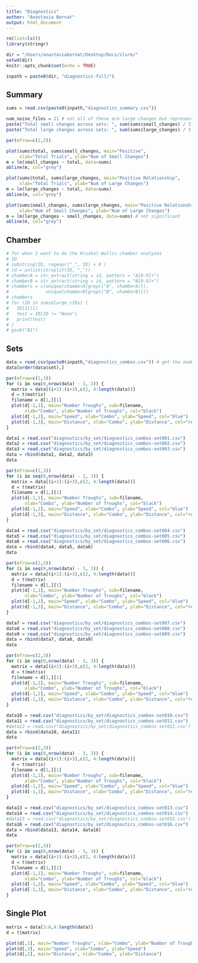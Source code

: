 ```yaml
---
title: "Diagnostics"
author: "Anastasia Bernat"
output: html_document
---
```


```r
rm(list=ls())
library(stringr)

dir = "/Users/anastasiabernat/Desktop/Docs/slurm/"
setwd(dir)
knitr::opts_chunk$set(echo = TRUE)
```

```r
inpath = paste0(dir, "diagnostics-full/")
```

## Summary 

```r
sums = read.csv(paste0(inpath,"diagnostics_summary.csv"))
```

```r
num_noise_files = 21 # not all of these are large changes but represent noise_files
paste("Total small changes across sets: ", sum(sums$small_changes) / 3)
paste("Total large changes across sets: ", sum(sums$large_changes) / 3 - num_noise_files) 

par(mfrow=c(2,2))

plot(sums$total, sums$small_changes, main="Positive", 
     xlab="Total Trials", ylab="Num of Small Changes")
m = lm(small_changes ~ total, data=sums)
abline(m, col="grey")

plot(sums$total, sums$large_changes, main="Positive Relationship", 
     xlab="Total Trials", ylab="Num of Large Changes")
m = lm(large_changes ~ total, data=sums)
abline(m, col="grey")

plot(sums$small_changes, sums$large_changes, main="Positive Relationship", 
     xlab="Num of Small Changes", ylab="Num of Large Changes")
m = lm(large_changes ~ small_changes, data=sums) # not significant
abline(m, col="grey")
```

## Chamber

```r
# for when I want to do the Kruskal-Wallis chamber analyses
# ID
# substring(ID, regexpr("_", ID) + 0 )
# id = unlist(strsplit(ID, ","))
# chamberA = str_extract(string = id, pattern = "A[0-9]+")
# chamberB = str_extract(string = id, pattern = "B[0-9]+")
# chambers = c(unique(chamberA[grepl("A", chamberA)]), 
#              unique(chamberB[grepl("B", chamberB)]))
# chambers
# for (ID in sums$large_cIDs) {
#   ID[1][1]
#   test = ID[ID != "None"]
#   print(test)
# }
# gsub("B1")
```


## Sets 

```r
data = read.csv(paste0(inpath,"diagnostics_combos.csv")) # get the number from the set
data[order(data$set),]
```

```r
par(mfrow=c(2,3))
for (i in seq(0,nrow(data) - 3, 3)) {
  matrix = data[(i+1):(i+3),c(2, 4:length(data))]
  d = t(matrix)
  filename = d[1,][1]
  plot(d[-1,1], main="Number Troughs", sub=filename, 
       xlab="Combo", ylab="Number of Troughs", col="black")
  plot(d[-1,2], main="Speed", xlab="Combo", ylab="Speed", col="blue")
  plot(d[-1,3], main="Distance", xlab="Combo", ylab="Distance", col="red")
}

```

```r
data1 = read.csv("diagnostics/by_set/diagnostics_combos-set001.csv")
data2 = read.csv("diagnostics/by_set/diagnostics_combos-set002.csv")
data3 = read.csv("diagnostics/by_set/diagnostics_combos-set003.csv")
data = rbind(data1, data2, data3)
data
```

```r
par(mfrow=c(2,3))
for (i in seq(0,nrow(data) - 3, 3)) {
  matrix = data[(i+1):(i+3),c(2, 4:length(data))]
  d = t(matrix)
  filename = d[1,][1]
  plot(d[-1,1], main="Number Troughs", sub=filename, 
       xlab="Combo", ylab="Number of Troughs", col="black")
  plot(d[-1,2], main="Speed", xlab="Combo", ylab="Speed", col="blue")
  plot(d[-1,3], main="Distance", xlab="Combo", ylab="Distance", col="red")
}
```

```r
data4 = read.csv("diagnostics/by_set/diagnostics_combos-set004.csv")
data5 = read.csv("diagnostics/by_set/diagnostics_combos-set005.csv")
data6 = read.csv("diagnostics/by_set/diagnostics_combos-set006.csv")
data = rbind(data4, data5, data6)
data
```
```r
par(mfrow=c(2,3))
for (i in seq(0,nrow(data) - 3, 3)) {
  matrix = data[(i+1):(i+3),c(2, 4:length(data))]
  d = t(matrix)
  filename = d[1,][1]
  plot(d[-1,1], main="Number Troughs", sub=filename, 
       xlab="Combo", ylab="Number of Troughs", col="black")
  plot(d[-1,2], main="Speed", xlab="Combo", ylab="Speed", col="blue")
  plot(d[-1,3], main="Distance", xlab="Combo", ylab="Distance", col="red")
}
```

```r
data7 = read.csv("diagnostics/by_set/diagnostics_combos-set007.csv")
data8 = read.csv("diagnostics/by_set/diagnostics_combos-set008.csv")
data9 = read.csv("diagnostics/by_set/diagnostics_combos-set009.csv")
data = rbind(data7, data8, data9)
data
```

```r
par(mfrow=c(2,3))
for (i in seq(0,nrow(data) - 3, 3)) {
  matrix = data[(i+1):(i+3),c(2, 4:length(data))]
  d = t(matrix)
  filename = d[1,][1]
  plot(d[-1,1], main="Number Troughs", sub=filename, 
       xlab="Combo", ylab="Number of Troughs", col="black")
  plot(d[-1,2], main="Speed", xlab="Combo", ylab="Speed", col="blue")
  plot(d[-1,3], main="Distance", xlab="Combo", ylab="Distance", col="red")
}
```

```r
data10 = read.csv("diagnostics/by_set/diagnostics_combos-set010.csv")
data11 = read.csv("diagnostics/by_set/diagnostics_combos-set011.csv")
#data12 = read.csv("diagnostics/by_set/diagnostics_combos-set012.csv")
data = rbind(data10, data11)
data
```

```r
par(mfrow=c(2,3))
for (i in seq(0,nrow(data) - 3, 3)) {
  matrix = data[(i+1):(i+3),c(2, 4:length(data))]
  d = t(matrix)
  filename = d[1,][1]
  plot(d[-1,1], main="Number Troughs", sub=filename, 
       xlab="Combo", ylab="Number of Troughs", col="black")
  plot(d[-1,2], main="Speed", xlab="Combo", ylab="Speed", col="blue")
  plot(d[-1,3], main="Distance", xlab="Combo", ylab="Distance", col="red")
}
```

```r
data13 = read.csv("diagnostics/by_set/diagnostics_combos-set013.csv")
data14 = read.csv("diagnostics/by_set/diagnostics_combos-set014.csv")
#data15 = read.csv("diagnostics/by_set/diagnostics_combos-set015.csv")
data16 = read.csv("diagnostics/by_set/diagnostics_combos-set016.csv")
data = rbind(data13, data14, data16)
data
```

```r
par(mfrow=c(2,3))
for (i in seq(0,nrow(data) - 3, 3)) {
  matrix = data[(i+1):(i+3),c(2, 4:length(data))]
  d = t(matrix)
  filename = d[1,][1]
  plot(d[-1,1], main="Number Troughs", sub=filename, 
       xlab="Combo", ylab="Number of Troughs", col="black")
  plot(d[-1,2], main="Speed", xlab="Combo", ylab="Speed", col="blue")
  plot(d[-1,3], main="Distance", xlab="Combo", ylab="Distance", col="red")
}
```

## Single Plot

```r
matrix = data[3:6,4:length(data)]
d = t(matrix)

plot(d[,1], main="Number Troughs", xlab="Combo", ylab="Number of Troughs")
plot(d[,3], main="Speed", xlab="Combo", ylab="Speed")
plot(d[,2], main="Distance", xlab="Combo", ylab="Distance")
```




